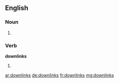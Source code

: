 ==English==

===Noun===
{{head|en}}

# {{plural of|downlink}}

===Verb===
'''downlinks'''

# {{en-third-person singular of|downlink}}

[[ar:downlinks]]
[[de:downlinks]]
[[fr:downlinks]]
[[mg:downlinks]]